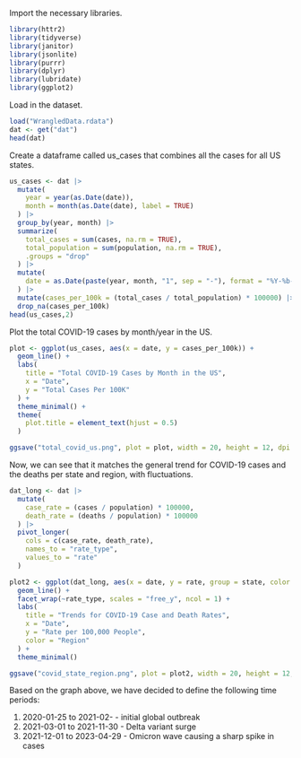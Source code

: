 Import the necessary libraries. 
```r
library(httr2)
library(tidyverse)
library(janitor)
library(jsonlite)
library(purrr)
library(dplyr)
library(lubridate)
library(ggplot2)
```

Load in the dataset. 
```r
load("WrangledData.rdata")
dat <- get("dat")
head(dat)
```

Create a dataframe called us_cases that combines all the cases for all US states. 
```r
us_cases <- dat |>
  mutate(
    year = year(as.Date(date)), 
    month = month(as.Date(date), label = TRUE)
  ) |>
  group_by(year, month) |>
  summarize(
    total_cases = sum(cases, na.rm = TRUE),
    total_population = sum(population, na.rm = TRUE),
    .groups = "drop"
  ) |>
  mutate(
    date = as.Date(paste(year, month, "1", sep = "-"), format = "%Y-%b-%d")
  ) |>
  mutate(cases_per_100k = (total_cases / total_population) * 100000) |>
  drop_na(cases_per_100k)
head(us_cases,2)
```

Plot the total COVID-19 cases by month/year in the US. 
```r
plot <- ggplot(us_cases, aes(x = date, y = cases_per_100k)) +
  geom_line() +
  labs(
    title = "Total COVID-19 Cases by Month in the US",
    x = "Date",
    y = "Total Cases Per 100K"
  ) +
  theme_minimal() +
  theme(
    plot.title = element_text(hjust = 0.5)
  )

ggsave("total_covid_us.png", plot = plot, width = 20, height = 12, dpi = 300)
```

Now, we can see that it matches the general trend for COVID-19 cases and the deaths per state and region, with fluctuations. 
```r
dat_long <- dat |>
  mutate(
    case_rate = (cases / population) * 100000,
    death_rate = (deaths / population) * 100000
  ) |>
  pivot_longer(
    cols = c(case_rate, death_rate),
    names_to = "rate_type",
    values_to = "rate"
  )

plot2 <- ggplot(dat_long, aes(x = date, y = rate, group = state, color = region_name)) +
  geom_line() +
  facet_wrap(~rate_type, scales = "free_y", ncol = 1) +
  labs(
    title = "Trends for COVID-19 Case and Death Rates",
    x = "Date",
    y = "Rate per 100,000 People",
    color = "Region"
  ) +
  theme_minimal()

ggsave("covid_state_region.png", plot = plot2, width = 20, height = 12, dpi = 300)
```

Based on the graph above, we have decided to define the following time periods:

1. 2020-01-25 to 2021-02- - initial global outbreak 
2. 2021-03-01 to 2021-11-30 - Delta variant surge
3. 2021-12-01 to 2023-04-29 - Omicron wave causing a sharp spike in cases
